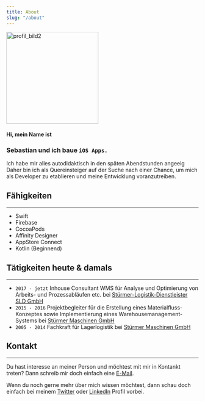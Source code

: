 ```yaml
---
title: About
slug: "/about"
---
```


<img width="241" alt="profil_bild2" src="https://user-images.githubusercontent.com/101806166/160287349-4eb6bd15-e472-4fc1-9592-47bc653b55b5.png">

#### Hi, mein Name ist
### Sebastian und ich baue `iOS Apps.`

Ich habe mir alles autodidaktisch in den späten Abendstunden angeeig
Daher bin ich als Quereinsteiger auf der Suche nach einer Chance, um mich als Developer zu etablieren und meine Entwicklung voranzutreiben.


## Fähigkeiten
---
- Swift
- Firebase
- CocoaPods
- Affinity Designer
- AppStore Connect
- Kotlin (Beginnend)

## Tätigkeiten heute & damals
---
- `2017 - jetzt` Inhouse Consultant WMS für Analyse und Optimierung von Arbeits- und Prozessabläufen etc. bei [Stürmer-Logistik-Dienstleister SLD GmbH](https://www.sld-logistik.de)
- `2015 - 2016`  Projektbegleiter für die Erstellung eines Materialfluss-Konzeptes sowie Implementierung eines Warehousemanagement-Systems bei [Stürmer Maschinen GmbH](https://www.stuermer-maschinen.de)
- `2005 - 2014`  Fachkraft für Lagerlogistik bei [Stürmer Maschinen GmbH](https://www.stuermer-maschinen.de)

## Kontakt
---
Du hast interesse an meiner Person und möchtest mit mir in Kontankt treten? Dann schreib mir doch einfach eine [E-Mail](mailto:mail@sebastian-schm1tt.com).

Wenn du noch gerne mehr über mich wissen möchtest, dann schau doch einfach bei meinem [Twitter](https://twitter.com/sepp3r) oder [LinkedIn](https://www.linkedin.com/in/sebastian-schmitt-933151236) Profil vorbei.
